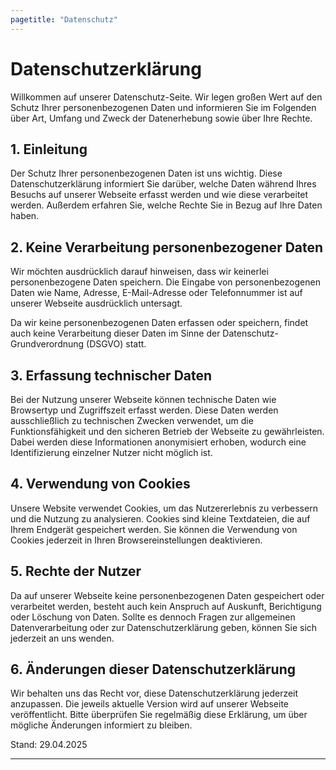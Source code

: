 ```yaml
---
pagetitle: "Datenschutz"
---
```


# Datenschutzerklärung


Willkommen auf unserer Datenschutz-Seite. Wir legen großen Wert auf den Schutz Ihrer personenbezogenen Daten und informieren Sie im Folgenden über Art, Umfang und Zweck der Datenerhebung sowie über Ihre Rechte.

## 1. Einleitung

Der Schutz Ihrer personenbezogenen Daten ist uns wichtig. Diese Datenschutzerklärung informiert Sie darüber, welche Daten während Ihres Besuchs auf unserer Webseite erfasst werden und wie diese verarbeitet werden. Außerdem erfahren Sie, welche Rechte Sie in Bezug auf Ihre Daten haben.

## 2. Keine Verarbeitung personenbezogener Daten

Wir möchten ausdrücklich darauf hinweisen, dass wir keinerlei personenbezogene Daten speichern. Die Eingabe von personenbezogenen Daten wie Name, Adresse, E-Mail-Adresse oder Telefonnummer ist auf unserer Webseite ausdrücklich untersagt.

Da wir keine personenbezogenen Daten erfassen oder speichern, findet auch keine Verarbeitung dieser Daten im Sinne der Datenschutz-Grundverordnung (DSGVO) statt.

## 3. Erfassung technischer Daten

Bei der Nutzung unserer Webseite können technische Daten wie Browsertyp und Zugriffszeit erfasst werden. Diese Daten werden ausschließlich zu technischen Zwecken verwendet, um die Funktionsfähigkeit und den sicheren Betrieb der Webseite zu gewährleisten. Dabei werden diese Informationen anonymisiert erhoben, wodurch eine Identifizierung einzelner Nutzer nicht möglich ist.

## 4. Verwendung von Cookies

Unsere Website verwendet Cookies, um das Nutzererlebnis zu verbessern und die Nutzung zu analysieren. Cookies sind kleine Textdateien, die auf Ihrem Endgerät gespeichert werden. Sie können die Verwendung von Cookies jederzeit in Ihren Browsereinstellungen deaktivieren.

## 5. Rechte der Nutzer

Da auf unserer Webseite keine personenbezogenen Daten gespeichert oder verarbeitet werden, besteht auch kein Anspruch auf Auskunft, Berichtigung oder Löschung von Daten. Sollte es dennoch Fragen zur allgemeinen Datenverarbeitung oder zur Datenschutzerklärung geben, können Sie sich jederzeit an uns wenden.

## 6. Änderungen dieser Datenschutzerklärung

Wir behalten uns das Recht vor, diese Datenschutzerklärung jederzeit anzupassen. Die jeweils aktuelle Version wird auf unserer Webseite veröffentlicht. Bitte überprüfen Sie regelmäßig diese Erklärung, um über mögliche Änderungen informiert zu bleiben.

Stand: 29.04.2025

---